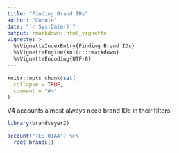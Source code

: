 ```yaml
---
title: "Finding Brand IDs"
author: "Connie"
date: "`r Sys.Date()`"
output: rmarkdown::html_vignette
vignette: >
  %\VignetteIndexEntry{Finding Brand IDs}
  %\VignetteEngine{knitr::rmarkdown}
  %\VignetteEncoding{UTF-8}
---
```


```r
knitr::opts_chunk$set(
  collapse = TRUE,
  comment = "#>"
)
```

V4 accounts almost always need brand IDs in their filters. 

```r
library(brandseyer2)

account("TEST01AA") %>% 
  root_brands()
```

